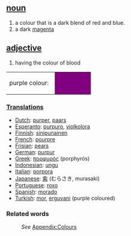 ==[[noun]]==
#a colour that is a dark blend of red and blue. 
#a dark [[magenta]]
==[[adjective]]==
#having the colour of blood
<table><tr><td height="25">purple colour: &nbsp;</td><td bgcolor="purple" width="80">&nbsp; </td></tr></table>

===[[Translations]]===

*[[Dutch]]: [[purper]], [[paars]]
*[[Esperanto]]: [[purpuro]], [[violkolora]]
*[[Finnish]]: [[sinipunainen]]
*[[French]]: [[pourpre]]
*[[Frisian]]: [[pears]]
*[[German]]: [[purpur]]
*[[Greek]]: [[πορφυρός]] (porphyr&oacute;s)
*[[Indonesian]]: [[ungu]]
*[[Italian]]: [[porpora]]
*[[Japanese]]: [[紫]] (むらさき, murasaki)
*[[Portuguese]]: [[roxo]]
*[[Spanish]]: [[morado]]
*[[Turkish]]: [[mor]], [[erguvani]] (purple coloured)

===Related words===
:''See'' [[Wiktionary_Appendix:Colours|Appendix:Colours]]